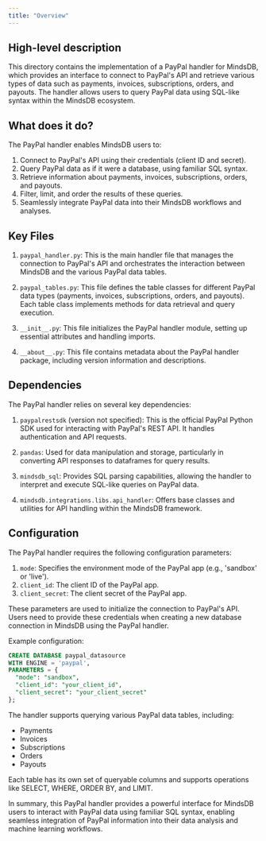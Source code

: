 ```yaml
---
title: "Overview"
---
```


## High-level description
This directory contains the implementation of a PayPal handler for MindsDB, which provides an interface to connect to PayPal's API and retrieve various types of data such as payments, invoices, subscriptions, orders, and payouts. The handler allows users to query PayPal data using SQL-like syntax within the MindsDB ecosystem.

## What does it do?
The PayPal handler enables MindsDB users to:
1. Connect to PayPal's API using their credentials (client ID and secret).
2. Query PayPal data as if it were a database, using familiar SQL syntax.
3. Retrieve information about payments, invoices, subscriptions, orders, and payouts.
4. Filter, limit, and order the results of these queries.
5. Seamlessly integrate PayPal data into their MindsDB workflows and analyses.

## Key Files
1. `paypal_handler.py`: This is the main handler file that manages the connection to PayPal's API and orchestrates the interaction between MindsDB and the various PayPal data tables.

2. `paypal_tables.py`: This file defines the table classes for different PayPal data types (payments, invoices, subscriptions, orders, and payouts). Each table class implements methods for data retrieval and query execution.

3. `__init__.py`: This file initializes the PayPal handler module, setting up essential attributes and handling imports.

4. `__about__.py`: This file contains metadata about the PayPal handler package, including version information and descriptions.

## Dependencies
The PayPal handler relies on several key dependencies:

1. `paypalrestsdk` (version not specified): This is the official PayPal Python SDK used for interacting with PayPal's REST API. It handles authentication and API requests.

2. `pandas`: Used for data manipulation and storage, particularly in converting API responses to dataframes for query results.

3. `mindsdb_sql`: Provides SQL parsing capabilities, allowing the handler to interpret and execute SQL-like queries on PayPal data.

4. `mindsdb.integrations.libs.api_handler`: Offers base classes and utilities for API handling within the MindsDB framework.

## Configuration
The PayPal handler requires the following configuration parameters:

1. `mode`: Specifies the environment mode of the PayPal app (e.g., 'sandbox' or 'live').
2. `client_id`: The client ID of the PayPal app.
3. `client_secret`: The client secret of the PayPal app.

These parameters are used to initialize the connection to PayPal's API. Users need to provide these credentials when creating a new database connection in MindsDB using the PayPal handler.

Example configuration:
```sql
CREATE DATABASE paypal_datasource
WITH ENGINE = 'paypal',
PARAMETERS = {
  "mode": "sandbox",
  "client_id": "your_client_id",
  "client_secret": "your_client_secret"
};
```

The handler supports querying various PayPal data tables, including:
- Payments
- Invoices
- Subscriptions
- Orders
- Payouts

Each table has its own set of queryable columns and supports operations like SELECT, WHERE, ORDER BY, and LIMIT.

In summary, this PayPal handler provides a powerful interface for MindsDB users to interact with PayPal data using familiar SQL syntax, enabling seamless integration of PayPal information into their data analysis and machine learning workflows.
